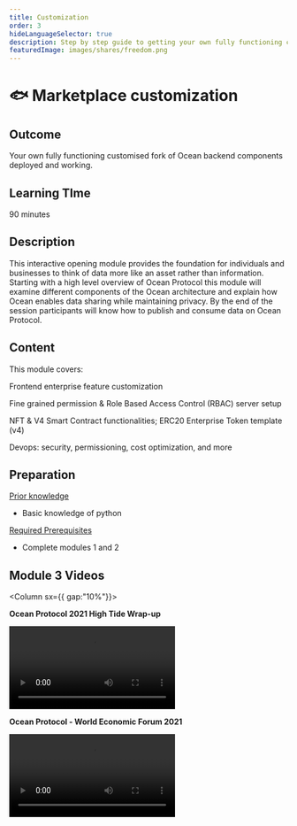 ```yaml
---
title: Customization
order: 3
hideLanguageSelector: true
description: Step by step guide to getting your own fully functioning customised fork of Ocean backend components deployed and working.
featuredImage: images/shares/freedom.png
---
```


# 🐟 Marketplace customization

## Outcome

Your own fully functioning customised fork of Ocean backend components deployed and working.

## Learning TIme 

90 minutes

## Description

This interactive opening module provides the foundation for individuals and businesses to think of data more like an asset rather than information. Starting with a high level overview of Ocean Protocol this module will examine different components of the Ocean architecture and explain how Ocean enables data sharing while maintaining privacy. By the end of the session participants will know how to publish and consume data on Ocean Protocol.


## Content

This module covers:

<Process>

Frontend enterprise feature customization 

Fine grained permission & Role Based Access Control (RBAC) server setup

NFT & V4 Smart Contract functionalities; ERC20 Enterprise Token template (v4)

Devops: security, permissioning, cost optimization, and more 

</Process>



## Preparation


<u>Prior knowledge</u>

- Basic knowledge of python

<u>Required Prerequisites</u>

- Complete modules 1 and 2
 

## Module 3 Videos 

<Column sx={{ gap:"10%"}}>

<Box>

**Ocean Protocol 2021 High Tide Wrap-up**

<Video src="https://www.youtube.com/embed/BS1d6dir2_U" />

</Box>

<Box>

**Ocean Protocol - World Economic Forum 2021**

<Video src="https://www.youtube.com/embed/etv7r3BE7kU" />

</Box>

</Column>





